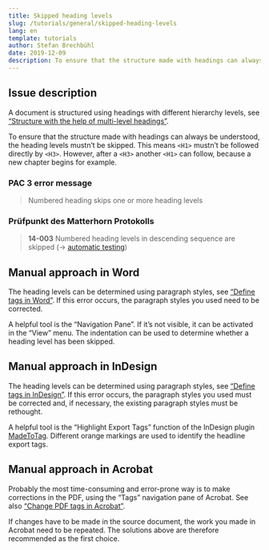```yaml
---
title: Skipped heading levels
slug: /tutorials/general/skipped-heading-levels
lang: en
template: tutorials
author: Stefan Brechbühl
date: 2019-12-09
description: To ensure that the structure made with headings can always be understood, the heading levels mustn’t be skipped. This means &lt;H1&gt; mustn’t be followed directly by &lt;H3&gt;. However, after a &lt;H3&gt; another &lt;H1&gt; can follow, because a new chapter begins for example.
---
```

## Issue description

A document is structured using headings with different hierarchy levels, see [“Structure with the help of multi-level headings”](https://accessible-pdf.info/en/basics/structure-with-the-help-of-multi-level-headings/).

To ensure that the structure made with headings can always be understood, the heading levels mustn’t be skipped. This means `<H1>` mustn’t be followed directly by `<H3>`. However, after a `<H3>` another `<H1>` can follow, because a new chapter begins for example.

### PAC 3 error message

> Numbered heading skips one or more heading levels

### Prüfpunkt des Matterhorn Protokolls

> **14-003** Numbered heading levels in descending sequence are skipped (→ [automatic testing](https://accessible-pdf.info/en/tag/automatic-testing/))

## Manual approach in Word

The heading levels can be determined using paragraph styles, see [“Define tags in Word”](https://accessible-pdf.info/en/basics/define-tags-in-word/). If this error occurs, the paragraph styles you used need to be corrected.

A helpful tool is the “Navigation Pane”. If it’s not visible, it can be activated in the “View” menu. The indentation can be used to determine whether a heading level has been skipped.

## Manual approach in InDesign

The heading levels can be determined using paragraph styles, see [“Define tags in InDesign”](https://accessible-pdf.info/en/basics/define-tags-in-indesign/). If this error occurs, the paragraph styles you used must be corrected and, if necessary, the existing paragraph styles must be rethought.

A helpful tool is the “Highlight Export Tags” function of the InDesign plugin [MadeToTag](https://www.axaio.com/doku.php/en:products:madetotag). Different orange markings are used to identify the headline export tags.

## Manual approach in Acrobat

Probably the most time-consuming and error-prone way is to make corrections in the PDF, using the “Tags” navigation pane of Acrobat. See also [“Change PDF tags in Acrobat”](https://accessible-pdf.info/en/basics/change-pdf-tags-in-acrobat/).

If changes have to be made in the source document, the work you made in Acrobat need to be repeated. The solutions above are therefore recommended as the first choice.